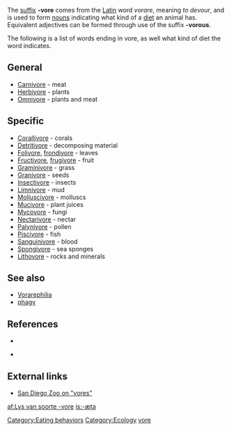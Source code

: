 {{Table_Biology_Prefixes_And_Suffixes}}
The [[Affix|suffix]] '''-vore''' comes from the [[Latin]] word ''vorare'', meaning ''to devour'', and is used to form [[noun]]s indicating what kind of a [[diet (nutrition)|diet]] an animal has. Equivalent adjectives can be formed through use of the suffix '''-vorous'''.

The following is a list of words ending in vore, as well what kind of diet the word indicates.

==General==
*[[Carnivore]] - meat
*[[Herbivore]] - plants
*[[Omnivore]] - plants and meat

==Specific==
*[[Corallivore]] - corals
*[[Detritivore]] - decomposing material
*[[Folivore]], [[frondivore]] - leaves
*[[Fructivore]], [[frugivore]] - fruit
*[[Graminivore]] - grass
*[[Granivore]] - seeds
*[[Insectivore]] - insects
*[[Limnivore]] - mud
*[[Molluscivore]] - molluscs
*[[Mucivore]] - plant juices
*[[Mycovore]] - fungi
*[[Nectarivore]] - nectar
*[[Palynivore]] - pollen
*[[Piscivore]] - fish
*[[Sanguinivore]] - blood
*[[Spongivore]] - sea sponges
*[[Lithovore]] - rocks and minerals

== See also ==
* [[Vorarephilia]]
* [[phagy]]

==References==
* {{cite book | last =Molles | first =Manuel C., Jr. | authorlink =Manuel Molles | title =Ecology: Concepts and Applications | publisher =The McGraw-Hill Companies, Inc.| edition = International Edition | date =1999 | location =Dubuque | pages =510pp | url = | doi =QH541.M65 | id = ISBN 0-07-042716-X }}

* {{cite book | last =Smith| first =Robert Leo| authorlink =Robert Leo Smith| coauthors=Thomas M. Smith|title=Elements of Ecology | publisher =Addison-Wesley Publishing Company, Inc.| edition = Fourth Edition | date =2002 | location =Singapore | pages =567pp | url = | doi = | id = ISBN 981-4119-31-8 }}

== External links ==
*[http://www.sandiegozoo.org/kids/readaboutit_ivores.html San Diego Zoo on "vores"]

[[Category:Eating behaviors]]
[[Category:Ecology]]
[[Category:Biology prefixes and suffixes|vore]]

[[af:Lys van soorte -vore]]
[[is:-æta]]